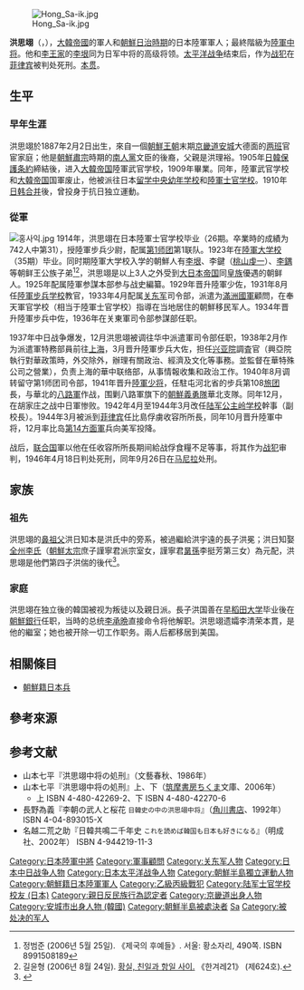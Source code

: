 {{Infobox officeholder
|name         = 洪思翊
|birth_date   = 1887年2月2日
|birth_place  = [[File:Flag_of_the_king_of_Joseon.svg|25px]][[朝鮮国|朝鮮国]][[京畿道|京畿道]]安城
|death_date   = {{death date and age|1946|9|26|1887|2|2|df=y}}{{executed}}
|death_place  = {{PHI}}[[马尼拉|马尼拉]]
|nationality = {{EOJ}}
|image        = General Hong Sa-ik.jpg
|caption      = 
|nickname     = 
|allegiance   = 
|branch       = 大日本帝国陸軍
|serviceyears = 1914年 - 1945年
|rank         = 陸軍[[中将|中将]]
|commands     = 
|battles      = [[太平洋战争|太平洋战争]] 
|awards       = 
}}
[[File:Hong_Sa-ik.jpg|thumb]]

'''洪思翊'''（{{lang-ko|홍사익}}，{{bd|1887年|2月2日|1946年|9月26日|catIdx=H}}），[[大韓帝國|大韓帝國]]的軍人和[[朝鮮日治時期|朝鮮日治時期]]的日本陸軍軍人；最終階級为[[中将|陸軍中将]]。他和[[李王家|李王家]]的[[李垠|李垠]]同为日军中将的高级将领。[[太平洋战争|太平洋战争]]结束后，作为[[战犯|战犯]]在[[菲律宾|菲律宾]]被判处死刑。[[本贯|本贯]]{{link-ko|南陽洪氏|남양 홍씨 토홍계}}。

==生平==
===早年生涯===
洪思翊於1887年2月2日出生，來自一個[[朝鮮王朝|朝鮮王朝]]末期[[京畿道|京畿道]][[安城市_(京畿道)|安城]]大德面的[[两班|两班]]官宦家庭；他是[[朝鮮肅宗|朝鮮肅宗]]時期的[[南人黨|南人黨]]文臣{{link-ko|洪宇遠|홍우원}}的後裔，父親是洪理裕{{r|ny|page1=562}}。1905年[[乙巳條約|日韓保護条約]]締結後，进入[[大韓帝国|大韓帝国]]陸軍武官学校，1909年畢業。同年，陸軍武官学校和[[大韓帝国|大韓帝国]]国軍废止，他被派往日本[[留学|留学]][[陸軍幼年学校|中央幼年学校]]和[[陸軍士官学校_(日本)|陸軍士官学校]]。1910年[[日韩合并|日韩合并]]後，曾投身于抗日独立運動。

===從軍===
[[File:홍사익.jpg|thumb]]
1914年，洪思翊在日本陸軍士官学校毕业（26期。卒業時的成績为742人中第31），授陸軍步兵少尉，配属[[第1师团|第1师团]]第1联队。1923年在[[陸軍大学校|陸軍大学校]]（35期）毕业。同时期陸軍大学校入学的朝鮮人有[[李垠|李垠]]、李鍵（[[桃山虔一|桃山虔一]]）、[[李鍝|李鍝]]等朝鲜王公族子弟<ref>정범준 (2006년 5월 25일). 《제국의 후예들》. 서울: 황소자리, 490쪽. ISBN 8991508189</ref><ref>길윤형 (2006년 8월 24일). [http://h21.hani.co.kr/section-021007000/2006/08/021007000200608240624075.html 황실, 친일과 항일 사이.] {{Wayback|url=http://h21.hani.co.kr/section-021007000/2006/08/021007000200608240624075.html |date=20070430155230 }} 《한겨레21》 (제624호).</ref>，洪思翊是以上3人之外受到[[大日本帝国|大日本帝国]]同[[皇族|皇族]]優遇的朝鲜人。1925年配属陸軍参謀本部参与战史編纂。1929年晋升陸軍少佐，1931年8月任[[陸軍步兵学校|陸軍步兵学校]]教官，1933年4月配属[[关东军|关东军]]司令部，派遣为[[滿洲國軍|滿洲國軍]]顧問，在奉天軍官学校（相当于陸軍士官学校）指導在当地居住的朝鮮移民军人。1934年晋升陸軍步兵中佐，1936年在关東軍司令部参謀部任职。

1937年中日战争爆发，12月洪思翊被调往华中派遣軍司令部任职，1938年2月作为派遣軍特務部員前往[[上海市|上海]]，3月晋升陸軍步兵大佐，担任[[兴亚院|兴亚院]]調査官（興亞院執行對華政策時，外交除外，辦理有關政治、經濟及文化等事務。並監督在華特殊公司之營業），负责上海的華中联络部，从事情報收集和政治工作。1940年8月调转留守第1师团司令部，1941年晋升[[少将|陸軍少将]]，任駐屯河北省的步兵第108[[旅团|旅团]]長，与華北的[[八路軍|八路軍]]作战，围剿八路軍旗下的[[朝鮮義勇隊|朝鮮義勇隊]]華北支隊。同年12月，在胡家庄之战中日軍惨败。1942年4月至1944年3月改任[[陆军公主岭学校|陆军公主岭学校]]幹事（副校長）。1944年3月被派到[[菲律宾|菲律宾]]任比島俘虜收容所所長，同年10月晋升陸軍中将，12月率比岛[[第14方面軍_(日本陸軍)|第14方面軍]]兵向美军投降。

战后，[[联合国|联合国]]軍以他在任收容所所長期间給战俘食糧不足等事，将其作为[[战犯|战犯]]审判，1946年4月18日判处死刑，同年9月26日在[[马尼拉|马尼拉]]处刑。

==家族==
===祖先===
洪思翊的[[祖父母|鼻祖父]]洪日知本是洪氏中的旁系，被過繼給洪宇遠的長子洪冕；洪日知娶[[全州李氏|全州李氏]]（[[朝鮮太宗|朝鮮太宗]]庶子謹寧君派宗室女，謹寧君[[孫|晜孫]]李挺芳第三女）為元配，洪思翊是他們第四子洪偳的後代{{r|ny|page1=34}}<ref>{{cite web |title=근녕군파 권1(謹寧君派 卷之一) |url=http://visualjoseon.aks.ac.kr/viewer/view?itemId=jb&gubun=person&dataId=K21137C_001_041700 |website=장서각기록유산DB |accessdate=2020-11-03}}</ref>。

===家庭===
洪思翊在独立後的韓国被视为叛徒以及親日派。長子洪国善在[[早稻田大学|早稻田大学]]毕业後在[[朝鮮銀行|朝鮮銀行]]任职，当時的总统[[李承晩|李承晩]]直接命令将他解职。洪思翊遗孀李清荣本貫{{link-ko|永川李氏|영천 이씨 (이문한)}}，是他的繼室{{r|ny|page1=562}}；她也被开除一切工作职务。兩人后都移居到美国。

== 相關條目 ==
*[[朝鮮籍日本兵|朝鮮籍日本兵]]

== 參考來源 ==
{{Commons|Category:Hong Sa-ik}}
{{Reflist|
<ref name="ny">{{cite web |title=《南陽洪氏世譜》上卷（1959年；己亥年） |url=https://www.familysearch.org/search/catalog/1874861 |website=[[FamilySearch|FamilySearch]] |accessdate=2020-11-03 |archive-date=2021-05-08 |archive-url=https://web.archive.org/web/20210508112525/https://www.familysearch.org/search/catalog/1874861 |dead-url=no }}</ref>
}}

== 参考文献 ==
* 山本七平『洪思翊中将の処刑』（文藝春秋、1986年）
* 山本七平『洪思翊中将の処刑』上、下（[[筑摩書房|筑摩書房]]ちくま文庫、2006年）
** 上 ISBN 4-480-42269-2、下 ISBN 4-480-42270-6
* 長野為義『李朝の武人と桜花 <small>日韓史の中の洪思翊中将</small>』（[[角川書店|角川書店]]、1992年） ISBN 4-04-893015-X
* 名越二荒之助『日韓共鳴二千年史 <small>これを読めば韓国も日本も好きになる</small>』（明成社、2002年） ISBN 4-944219-11-3
{{refend}}

{{Authority control}}
{{DEFAULTSORT:Hong}}
[[Category:日本陸軍中將|Category:日本陸軍中將]]
[[Category:軍事顧問|Category:軍事顧問]]
[[Category:关东军人物|Category:关东军人物]]
[[Category:日本中日战争人物|Category:日本中日战争人物]]
[[Category:日本太平洋战争人物|Category:日本太平洋战争人物]]
[[Category:朝鮮半島獨立運動人物|Category:朝鮮半島獨立運動人物]]
[[Category:朝鮮籍日本陸軍軍人|Category:朝鮮籍日本陸軍軍人]]
[[Category:乙級丙級戰犯|Category:乙級丙級戰犯]]
[[Category:陆军士官学校校友_(日本)|Category:陆军士官学校校友 (日本)]]
[[Category:親日反民族行為認定者|Category:親日反民族行為認定者]]
[[Category:京畿道出身人物|Category:京畿道出身人物]]
[[Category:安城市出身人物_(韓國)|Category:安城市出身人物 (韓國)]]
[[Category:朝鮮半島被處決者|Category:朝鮮半島被處決者]]
[[Category:洪姓|Sa]]
[[Category:被处决的军人|Category:被处决的军人]]